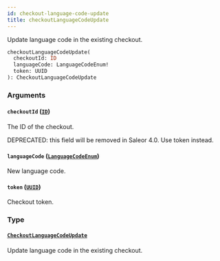 ```yaml
---
id: checkout-language-code-update
title: checkoutLanguageCodeUpdate
---
```



Update language code in the existing checkout.

```graphql
checkoutLanguageCodeUpdate(
  checkoutId: ID
  languageCode: LanguageCodeEnum!
  token: UUID
): CheckoutLanguageCodeUpdate
```


### Arguments

#### `checkoutId` ([`ID`](../../../developer/api-reference/scalars/id))

The ID of the checkout. 

DEPRECATED: this field will be removed in Saleor 4.0. Use token instead.


#### `languageCode` ([`LanguageCodeEnum`](../../../developer/api-reference/enums/language-code-enum))

New language code.


#### `token` ([`UUID`](../../../developer/api-reference/scalars/uuid))

Checkout token.


### Type

#### [`CheckoutLanguageCodeUpdate`](../../../developer/api-reference/objects/checkout-language-code-update) 

Update language code in the existing checkout.




